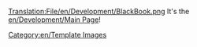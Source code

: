 [[Translation:File/en/Development/BlackBook.png]]
It's the [[en/Development/Main Page]]!

[[Category:en/Template Images]]